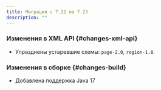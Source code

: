 ```yaml
---
title: Миграция с 7.22 на 7.23
description: ""
---
```


### Изменения в XML API {#changes-xml-api}

- Упразднены устаревшие схемы: `page-2.0`, `region-1.0`.

### Изменения в сборке {#changes-build}

- Добавлена поддержка Java 17
